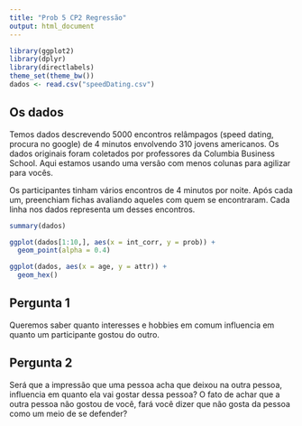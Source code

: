 ```yaml
---
title: "Prob 5 CP2 Regressão"
output: html_document
---
```


```r
library(ggplot2)
library(dplyr)
library(directlabels)
theme_set(theme_bw())
dados <- read.csv("speedDating.csv")
```
## Os dados

Temos dados descrevendo 5000 encontros relâmpagos (speed dating, procura no google) de 4 minutos envolvendo 310 jovens americanos. Os dados originais foram coletados por professores da Columbia Business School. Aqui estamos usando uma versão com menos colunas para agilizar para vocês.

Os participantes tinham vários encontros de 4 minutos por noite. Após cada um, preenchiam fichas avaliando aqueles com quem se encontraram. Cada linha nos dados representa um desses encontros.

```r

summary(dados)

ggplot(dados[1:10,], aes(x = int_corr, y = prob)) + 
  geom_point(alpha = 0.4)

ggplot(dados, aes(x = age, y = attr)) + 
  geom_hex()

```

## Pergunta 1

Queremos saber quanto interesses e hobbies em comum influencia em quanto um participante gostou do outro.

## Pergunta 2

Será que a impressão que uma pessoa acha que deixou na outra pessoa, influencia em quanto ela vai gostar dessa pessoa? O fato de achar que a outra pessoa não gostou de você, fará você dizer que não gosta da pessoa como um meio de se defender?